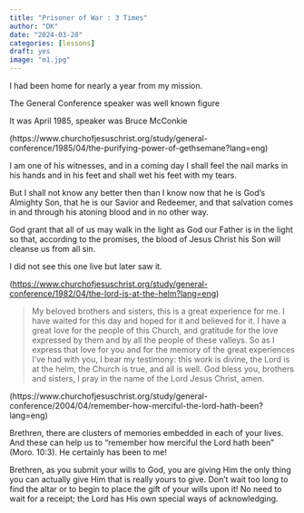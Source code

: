 ```yaml
---
title: "Prisoner of War : 3 Times"
author: "DK"
date: "2024-03-28"
categories: [lessons]
draft: yes
image: "m1.jpg"
---
```


I had been home for nearly a year from my mission.

The General Conference speaker was well known figure

It was April 1985, speaker was Bruce McConkie

(https://www.churchofjesuschrist.org/study/general-conference/1985/04/the-purifying-power-of-gethsemane?lang=eng)

I am one of his witnesses, and in a coming day I shall feel the nail marks in his hands and in his feet and shall wet his feet with my tears.

But I shall not know any better then than I know now that he is God’s Almighty Son, that he is our Savior and Redeemer, and that salvation comes in and through his atoning blood and in no other way.

God grant that all of us may walk in the light as God our Father is in the light so that, according to the promises, the blood of Jesus Christ his Son will cleanse us from all sin.

I did not see this one live but later saw it.

(<https://www.churchofjesuschrist.org/study/general-conference/1982/04/the-lord-is-at-the-helm?lang=eng>)

> My beloved brothers and sisters, this is a great experience for me. I have waited for this day and hoped for it and believed for it. I have a great love for the people of this Church, and gratitude for the love expressed by them and by all the people of these valleys. So as I express that love for you and for the memory of the great experiences I’ve had with you, I bear my testimony: this work is divine, the Lord is at the helm, the Church is true, and all is well. God bless you, brothers and sisters, I pray in the name of the Lord Jesus Christ, amen.

(https://www.churchofjesuschrist.org/study/general-conference/2004/04/remember-how-merciful-the-lord-hath-been?lang=eng)

Brethren, there are clusters of memories embedded in each of your lives. And these can help us to “remember how merciful the Lord hath been” (Moro. 10:3). He certainly has been to me!

Brethren, as you submit your wills to God, you are giving Him the only thing you can actually give Him that is really yours to give. Don’t wait too long to find the altar or to begin to place the gift of your wills upon it! No need to wait for a receipt; the Lord has His own special ways of acknowledging.
